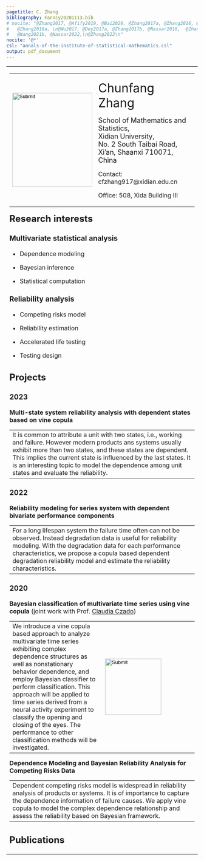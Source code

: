 ```yaml
---
pagetitle: C. Zhang
bibliography: Fanncy20201113.bib
# nocite: "@Zhang2017, @Afify2019, @Bai2020, @Zhang2017a, @Zhang2016, @Liu2017, @Dey2017,
#   @Zhang2016a, \n@Wu2017, @Dey2017a, @Zhang2017b, @Nassar2018,  @Zhang2018, @Wang2021,
#   @Wang2021b, @Nassar2022,\n@Zhang2022\n"
nocite: '@*'
csl: "annals-of-the-institute-of-statistical-mathematics.csl"
output: pdf_document
---
```


<table>
    <tbody>
    <tr>
      <td>
        <table width="100%" align="left" border="0" cellspacing="0" cellpadding="1" style="table-layout:fixed;">
          <colgroup>
            <col span="1" style="width: 30%;">
            <col span="1" style="width: 70%;">
          </colgroup>
        <tr>
            <td > <input type="image" src="images/Florence1.jpg" alt="Submit" width="210" height="248"> </td>
            <td> 
               <p align=left> <font size=6> Chunfang Zhang</font> </p>
               <p align=left> <font size=4> School of Mathematics and Statistics, <br>
                      Xidian University, <br> 
                      No. 2 South Taibai Road,  <br>  Xi’an, Shaanxi 710071, China </font> </a> </p>
               <p align=left>Contact: cfzhang917@xidian.edu.cn </p>
               <p align=left>Office: 508, Xida Building III </p>
            </td>
        </tr>
        </td>
      </tr>  
    </tbody>
</table>

## Research interests {.tabset} 

### Multivariate statistical analysis

- Dependence modeling

- Bayesian inference

- Statistical computation

### Reliability analysis

- Competing risks model

- Reliability estimation

- Accelerated life testing

- Testing design


## Projects  {.tabset} 

### 2023 

**Multi-state system reliability analysis with dependent states based on vine copula**

-------------------------------------------------------------------------------------------------------------------------------------------
It is common to attribute a unit with two states, i.e., working and failure. However modern products ans systems usually exhibit more than two states, and these states are dependent. This implies the current state is influenced by the last states. It is an interesting topic to model the dependence among unit states and evaluate the reliability.

-------------------------------------------------------------------------------------------------------------------------------------------


### 2022

**Reliability modeling for series system with dependent bivariate performance components**

-------------------------------------------------------------------------------------------------------------------------------------------
For a long lifespan system the failure time often can not be observed. Instead degradation data is useful for reliability modeling. With the degradation data for each performance characteristics, we propose a copula based dependent degradation reliability model and estimate the reliability characteristics.

-------------------------------------------------------------------------------------------------------------------------------------------

### 2020

**Bayesian classification of multivariate time series using vine copula** (joint work with Prof. [Claudia Czado](https://www.groups.ma.tum.de/statistics/personen/claudia-czado/))

---------------------------------------------------------------------- --------------------------------------------------------------------
We introduce a vine copula based approach to                           <input type="image" src="images/Figure-png-small2.png" alt="Submit" width="148" height="148">
analyze multivariate time series exhibiting complex dependence
structures as well as nonstationary behavior dependence, and employ 
Bayesian classifier to perform classification. 
This approach will be applied to time
series derived from  a neural activity experiment to 
classify the opening and closing of the eyes. The performance 
to other classification methods will be investigated.  

---------------------------------------------------------------------- --------------------------------------------------------------------

**Dependence Modeling and Bayesian Reliability Analysis for Competing Risks Data**

-------------------------------------------------------------------------------------------------------------------------------------------
Dependent competing risks model is widespread in reliability analysis  
of products or systems. It is of importance to capture the dependence information of failure causes.
We apply vine copula to model the complex dependence relationship and assess the reliability based on Bayesian framework.

-------------------------------------------------------------------------------------------------------------------------------------------


## Publications
